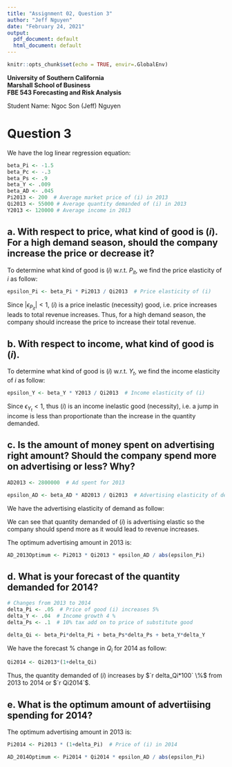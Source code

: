 ```yaml
---
title: "Assignment 02, Question 3"
author: "Jeff Nguyen"
date: "February 24, 2021"
output:
  pdf_document: default
  html_document: default
---
```


```r
knitr::opts_chunk$set(echo = TRUE, envir=.GlobalEnv)
```

**University of Southern California**  
**Marshall School of Business**  
**FBE 543 Forecasting and Risk Analysis**
  
Student Name: Ngoc Son (Jeff) Nguyen  


# **Question 3**
  
We have the log linear regression equation:
  
\begin{equation}
  \begin{aligned}
    \ln{Q_{it}} =& 915 - 1.5\ln{P_{it}} - .3\ln{P_{ct}} + .9\ln{P_{st}} + .009\ln{Y_t} + .045\ln{AD_t}  \\
  \end{aligned}
\end{equation}
  
```r
beta_Pi <- -1.5
beta_Pc <- -.3
beta_Ps <- .9
beta_Y <- .009
beta_AD <- .045
Pi2013 <- 200  # Average market price of (i) in 2013
Qi2013 <- 55000 # Average quantity demanded of (i) in 2013
Y2013 <- 120000 # Average income in 2013
```

## a. With respect to price, what kind of good is $(i)$. For a high demand season, should the company increase the price or decrease it?
  
To determine what kind of good is $(i)$ w.r.t. $P_{it}$, we find the price elasticity of ${i}$ as follow:
    
```r
epsilon_Pi <- beta_Pi * Pi2013 / Qi2013  # Price elasticity of (i)
```
  
\begin{equation}
  \begin{aligned}
    \epsilon_{P_{it}} =& \hat{\beta}_{P_{it}} \frac{\overline{P}}{\overline{Q_i}}  \\
                      =& (`r beta_Pi`) \frac{`r Pi2013`}{`r Qi2013`}  \\
                      =& `r epsilon_Pi`  \\
  \end{aligned}
\end{equation}
  
Since $|\epsilon_{P_{it}}| < 1$, $(i)$ is a price inelastic (necessity) good, i.e. price increases leads to total revenue increases. Thus, for a high demand season, the company should increase the price to increase their total revenue.
  
## b. With respect to income, what kind of good is $(i)$.
  
To determine what kind of good is $(i)$ w.r.t. $Y_{t}$, we find the income elasticity of ${i}$ as follow:
    
```r
epsilon_Y <- beta_Y * Y2013 / Qi2013  # Income elasticity of (i)
```
  
\begin{equation}
  \begin{aligned}
    \epsilon_{Y_t} =& \hat{\beta}_{Y_t} \frac{\overline{Y}}{\overline{Q_i}}  \\
                      =& (`r beta_Y`) \frac{`r Y2013`}{`r Qi2013`}  \\
                      =& `r epsilon_Y`  \\
  \end{aligned}
\end{equation}
  
Since $\epsilon_{Y_t} < 1$, thus $(i)$ is an income inelastic good (necessity), i.e. a jump in income is less than proportionate than the increase in the quantity demanded.
  
## c. Is the amount of money spent on advertising right amount? Should the company spend more on advertising or less? Why?

```r
AD2013 <- 2800000  # Ad spent for 2013

epsilon_AD <- beta_AD * AD2013 / Qi2013  # Advertising elasticity of demand in 2013
```
  
We have the advertising elasticity of demand as follow:
  
\begin{equation}
  \begin{aligned}
    \epsilon_{AD_t} =& \hat{\beta}_{AD_t} \frac{\overline{AD}}{\overline{Q_i}}  \\
                      =& (`r beta_AD`) \frac{`r AD2013`}{`r Qi2013`}  \\
                      =& `r epsilon_AD`  \\
  \end{aligned}
\end{equation}
  
We can see that quantity demanded of $(i)$ is advertising elastic so the company should spend more as it would lead to revenue increases.
  
The optimum advertising amount in 2013 is:
  
```r
AD_2013Optimum <- Pi2013 * Qi2013 * epsilon_AD / abs(epsilon_Pi)
```
  
\begin{equation}
  \begin{aligned}
    AD_{2013}^* =& P_{it} Q_{it} \frac{\epsilon_{AD}}{|\epsilon_{P_{it}}|}  \\
              =& (`r Pi2013`) (`r Qi2013`) \frac{(`r epsilon_AD`)}{|(`r epsilon_Pi`)|}  \\
              =& `r AD_2013Optimum`  \\
  \end{aligned}
\end{equation}
  
## d. What is your forecast of the quantity demanded for 2014?
  
```r
# Changes from 2013 to 2014
delta_Pi <- .05  # Price of good (i) increases 5%
delta_Y <- .04  # Income growth 4 %
delta_Ps <- .1  # 10% tax add on to price of substitute good

delta_Qi <- beta_Pi*delta_Pi + beta_Ps*delta_Ps + beta_Y*delta_Y
```
  
We have the forecast $\%$ change in $Q_i$ for 2014 as follow:
  
\begin{equation}
  \begin{aligned}
    \%\Delta Q_i =& \hat{\beta}_{P_{it}} \Delta P_{it} + \hat{\beta}_{P_{st}} \Delta P_{st} + \hat{\beta}_{Y_t} \Delta Y_t  \\
                 =& (`r beta_Pi`)(`r delta_Pi`) + (`r beta_Ps`)(`r delta_Ps`) + (`r beta_Y`)(`r delta_Y`)  \\
                 =& `r delta_Qi`  \\
                 =& `r delta_Qi*100` \%
  \end{aligned}
\end{equation}
  
```r
Qi2014 <- Qi2013*(1+delta_Qi)
```
  
Thus, the quantity demanded of $(i)$ increases by $`r delta_Qi*100` \%$ from 2013 to 2014 or $`r Qi2014`$.
  
## e. What is the optimum amount of advertiising spending for 2014?
  
The optimum advertising amount in 2013 is:
  
```r
Pi2014 <- Pi2013 * (1+delta_Pi)  # Price of (i) in 2014

AD_2014Optimum <- Pi2014 * Qi2014 * epsilon_AD / abs(epsilon_Pi)
```
  
\begin{equation}
  \begin{aligned}
    AD_{2014}^* =& P_{it} Q_{it} \frac{\epsilon_{AD}}{|\epsilon_{P_{it}}|}  \\
              =& (`r Pi2014`) (`r Qi2014`) \frac{(`r epsilon_AD`)}{|(`r epsilon_Pi`)|}  \\
              =& `r AD_2014Optimum`  \\
  \end{aligned}
\end{equation}